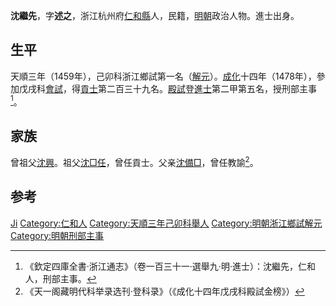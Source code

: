'''沈繼先'''，字'''述之'''，浙江杭州府[[仁和縣|仁和縣]]人，民籍，[[明朝|明朝]]政治人物。進士出身。

== 生平 ==
天順三年（1459年），己卯科浙江鄉試第一名（[[解元|解元]]）。[[成化|成化]]十四年（1478年），參加戊戌科[[會試|會試]]，得[[貢士|貢士]]第二百三十九名。[[殿試|殿試]]登[[進士|進士]]第二甲第五名，授刑部主事<ref>《欽定四庫全書·浙江通志》（卷一百三十一·選舉九·明·進士）：沈繼先，仁和人，刑部主事。</ref>。

== 家族 ==
曾祖父[[沈興|沈興]]。祖父[[沈□任|沈□任]]，曾任貢士。父亲[[沈備□|沈備□]]，曾任教諭<ref>《天一阁藏明代科举录选刊·登科录》（《成化十四年戊戌科殿試金榜》）</ref>。

==参考==
{{reflist}}

{{成化十四年戊戌科殿試金榜}}

{{Authority control}}

{{DEFAULTSORT:Shen沈}}
[[Category:沈姓|Ji]]
[[Category:仁和人|Category:仁和人]]
[[Category:天順三年己卯科舉人|Category:天順三年己卯科舉人]]
[[Category:明朝浙江鄉試解元|Category:明朝浙江鄉試解元]]
[[Category:明朝刑部主事|Category:明朝刑部主事]]


{{明朝人物小作品}}